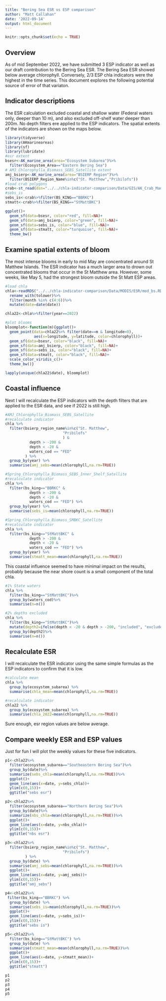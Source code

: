 ```yaml
---
title: "Bering Sea ESR vs ESP comparison"
author: "Matt Callahan"
date: '2022-09-14'
output: html_document
---
```


```r
knitr::opts_chunk$set(echo = TRUE)
```

## Overview
As of mid September 2022, we have submitted 3 ESP indicator as well as our draft contribution to the Bering Sea ESR. 
The Bering Sea ESR showed below average chlorophyll.
Conversely, 2/3 ESP chla indicators were the highest in the time series.
This document explores the following potential source of error of that variaton. 

## Indicator descriptions
The ESR calculation excluded coastal and shallow water (Federal waters only, deeper than 10 m), and also excluded off-shelf water deeper than 200m.
No depth filters ere applied to the ESP indicators.
The spatial extents of the indicators are shown on the maps below.
```r
library(tidyverse)
library(AKmarineareas)
library(sf)
library(lubridate)
#esr extent
bsesr<-AK_marine_area(area="Ecosystem Subarea")%>%
  filter(Ecosystem_Area=="Eastern Bering Sea")
# AMJ_Chlorophylla_Biomass_SEBS_Satellite extent
amj_bsierp<-AK_marine_area(area="BSIERP Region")%>%  
  filter(BSIERP_Region_Name%in%c("St. Matthew","Pribilofs"))
#load crab polygons
crab<-st_read(dsn="../../chla-indicator-comparison/Data/GIS/AK_Crab_Management_Areas.gdb", layer="BS_King_Crab_dd")
#sebs_is
sebs_is<-crab%>%filter(BS_KING=="BBRKC")
stmatt<-crab%>%filter(BS_KING=="StMattBKC")

ggplot()+
  geom_sf(data=bsesr, color="red", fill=NA)+
  geom_sf(data=amj_bsierp, color="green", fill=NA)+
  geom_sf(data=sebs_is, color="blue", fill=NA)+
  geom_sf(data=stmatt, color="turquoise", fill=NA)+
  theme_bw()
```

## Examine spatial extents of bloom
The most intense blooms in early to mid May are concentrated around St Matthew Islands. The ESR indicator has a much larger area to drown out concentrated blooms that occur in the St Matthew area. However, some weeks, like May 5, had the strongest bloom outside the St Matt ESP areas. 

```r
#load chla
chla<-readRDS("../../chla-indicator-comparison/Data/MODIS/ESR/mod_bs.RDS")%>%
  rename_with(tolower)%>%
  filter(month %in% c(4:6))%>%
  mutate(date=date(date))

chla22<-chla%>%filter(year==2022)

#plot blooms
bloomplot<-function(m){ggplot()+
  geom_point(data=chla22%>% filter(date==m & longitude<0), 
             aes(x=longitude, y=latitude, color=chlorophyll))+
  geom_sf(data=bsesr, color="black", fill=NA)+
  geom_sf(data=amj_bsierp, color="black", fill=NA)+
  geom_sf(data=sebs_is, color="black", fill=NA)+
  geom_sf(data=stmatt, color="black", fill=NA)+
  scale_color_viridis_c()+
  theme_bw()}

lapply(unique(chla22$date), bloomplot)

```

## Coastal influence
Next I will recalculate the ESP indicators with the depth filters that are applied to the ESR data, and see if 2022 is still high.

```r
#AMJ_Chlorophylla_Biomass_SEBS_Satellite
#recalculate indicator
chla %>%
  filter(bsierp_region_name%in%c("St. Matthew",
                          "Pribilofs"
                          ) & 
           depth > -200 &
           depth < -20 &
           waters_cod == "FED"
         ) %>%
  group_by(year) %>%
  summarise(amj_sebs=mean(chlorophyll,na.rm=TRUE))

#Spring_Chlorophylla_Biomass_SEBS_Inner_Shelf_Satellite
#recalculate indicator
chla %>%
  filter(bs_king=="BBRKC" &
           depth > -200 &
           depth < -20 &
           waters_cod == "FED") %>%
  group_by(year) %>%
  summarise(sebs_is=mean(chlorophyll,na.rm=TRUE))

#Spring_Chlorophylla_Biomass_SMBKC_Satellite
#recalculate indicator
chla %>%
  filter(bs_king=="StMattBKC" & 
           depth > -200 &
           depth < -20 &
           waters_cod == "FED") %>%
  group_by(year) %>%
  summarise(stmatt_mean=mean(chlorophyll,na.rm=TRUE))

```

This coastal influence seemed to have minimal impact on the results, probably because the near shore count is a small component of the total chla. 

```r
#1% State waters
chla %>%
  filter(bs_king=="StMattBKC")%>%
  group_by(waters_cod)%>%
  summarise(n=n())

#2% depths excluded 
chla %>%
  filter(bs_king=="StMattBKC")%>%
  mutate(depth2=ifelse(depth < -20 & depth > -200, "included", "excluded"))%>%
  group_by(depth2)%>%
  summarise(n=n())
```

## Recalculate ESR
I will recalculate the ESR indicator using the same simple formulas as the ESP indicators to confirm that it is low.


```r
#calculate mean
chla %>%
  group_by(ecosystem_subarea) %>%
  summarise(chla_mean=mean(chlorophyll,na.rm=TRUE))

#recalculate indicator
chla22 %>%
  group_by(ecosystem_subarea) %>%
  summarise(chla_2022=mean(chlorophyll,na.rm=TRUE))
```
Sure enough, esr region values are below average.

## Compare weekly ESR and ESP values

Just for fun I will plot the weekly values for these five indicators.

```r
p1<-chla22%>%
  filter(ecosystem_subarea=="Southeastern Bering Sea")%>%
  group_by(date)%>%
  summarize(sebs_chla=mean(chlorophyll,na.rm=TRUE))%>%
  ggplot()+
  geom_line(aes(x=date, y=sebs_chla))+
  ylim(c(0,15))+
  ggtitle("sebs esr")

p2<-chla22%>%
  filter(ecosystem_subarea=="Northern Bering Sea")%>%
  group_by(date)%>%
  summarize(nbs_chla=mean(chlorophyll,na.rm=TRUE))%>%
  ggplot()+
  geom_line(aes(x=date, y=nbs_chla))+
  ylim(c(0,15))+
  ggtitle("nbs esr")

p3<-chla22%>%
  filter(bsierp_region_name%in%c("St. Matthew",
                          "Pribilofs")
         ) %>%
  group_by(date) %>%
  summarise(amj_sebs=mean(chlorophyll,na.rm=TRUE))%>%
  ggplot()+
  geom_line(aes(x=date, y=amj_sebs))+
  ylim(c(0,15))+
  ggtitle("amj_sebs")

p4<-chla22%>%
 filter(bs_king=="BBRKC") %>%
  group_by(date) %>%
  summarise(sebs_is=mean(chlorophyll,na.rm=TRUE))%>%
  ggplot()+
  geom_line(aes(x=date, y=sebs_is))+
  ylim(c(0,15))+
  ggtitle("sebs is")

p5<-chla22%>%
  filter(bs_king=="StMattBKC") %>%
  group_by(date) %>%
  summarise(stmatt_mean=mean(chlorophyll,na.rm=TRUE))%>%
  ggplot()+
  geom_line(aes(x=date, y=stmatt_mean))+
  ylim(c(0,15))+
  ggtitle("stmatt")

p1
p2
p3
p4
p5


```



